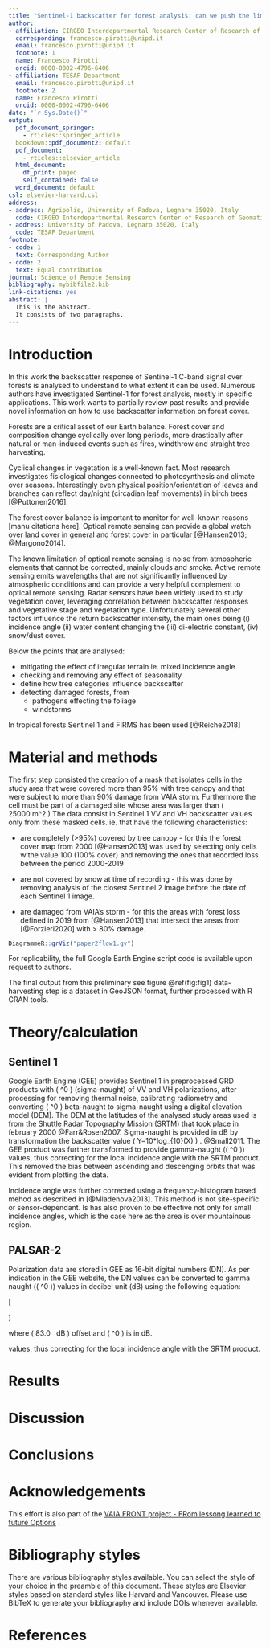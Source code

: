 ```yaml
---
title: "Sentinel-1 backscatter for forest analysis: can we push the limit?"
author:
- affiliation: CIRGEO Interdepartmental Research Center of Research of Geomatics
  corresponding: francesco.pirotti@unipd.it
  email: francesco.pirotti@unipd.it
  footnote: 1
  name: Francesco Pirotti
  orcid: 0000-0002-4796-6406
- affiliation: TESAF Department
  email: francesco.pirotti@unipd.it
  footnote: 2
  name: Francesco Pirotti
  orcid: 0000-0002-4796-6406
date: "`r Sys.Date()`"
output:
  pdf_document_springer:  
    - rticles::springer_article 
  bookdown::pdf_document2: default
  pdf_document:  
    - rticles::elsevier_article
  html_document:
    df_print: paged
    self_contained: false
  word_document: default
csl: elsevier-harvard.csl
address:
- address: Agripolis, University of Padova, Legnaro 35020, Italy
  code: CIRGEO Interdepartmental Research Center of Research of Geomatics
- address: University of Padova, Legnaro 35020, Italy
  code: TESAF Department
footnote:
- code: 1
  text: Corresponding Author
- code: 2
  text: Equal contribution
journal: Science of Remote Sensing
bibliography: mybibfile2.bib
link-citations: yes
abstract: |
  This is the abstract.
  It consists of two paragraphs.
---
```

 


Introduction
===================

In this work the backscatter response of Sentinel-1 C-band signal over forests is analysed to understand to what extent it can be used. Numerous authors have investigated Sentinel-1 for forest analysis, mostly in specific applications. This work wants to partially review past results and provide novel information on how to use backscatter information on forest cover.

Forests are a critical asset of our Earth balance. Forest cover and composition change cyclically over long periods, more drastically after natural or man-induced events such as fires, windthrow and straight tree harvesting. 

Cyclical changes in vegetation is a well-known fact. Most research investigates fisiological changes connected to photosynthesis and climate over seasons. Interestingly even physical position/orientation of leaves and branches can reflect day/night (circadian leaf movements) in birch trees [@Puttonen2016].

The forest cover balance is important to monitor  for well-known reasons [manu citations here]. Optical remote sensing can provide a global watch over land cover in general and forest cover in particular [@Hansen2013; @Margono2014]. 

The known limitation of optical remote sensing is noise from atmospheric elements that cannot be corrected, mainly clouds and smoke. Active remote sensing emits wavelengths that are not significantly influenced by atmospheric conditions and can provide a very helpful complement to optical remote sensing. Radar sensors have been widely used to study vegetation cover, leveraging correlation between backscatter responses and vegetative stage and vegetation type. Unfortunately several other factors influence the return backscatter intensity, the main ones being (i) incidence angle (ii) water content changing the (iii) di-electric constant, (iv) snow/dust cover.


Below the points that are analysed:

- mitigating the effect of irregular terrain ie. mixed incidence angle 
- checking and removing any effect of seasonality 
- define how tree categories influence backscatter
- detecting damaged forests, from
  - pathogens effecting the foliage
  - windstorms


In tropical forests Sentinel 1 and FIRMS has been used [@Reiche2018]

 
Material and methods
===================

The first step consisted the creation of a mask that isolates cells in the study area that were covered more than 95% with tree canopy and that were subject to more than 90% damage from VAIA storm. Furthermore the cell must be part of a damaged site whose area was larger than \( 25000\ m^2 \)  The data consist in Sentinel 1 VV and VH backscatter values only from these masked cells.  ie. that have the following characteristics:

- are completely (>95%) covered by tree canopy - for this the forest cover map from 2000 [@Hansen2013] was used by selecting only cells withe value 100 (100% cover) and removing the ones that recorded loss between the period 2000-2019

- are not covered by snow at time of recording - this was done by removing analysis of the closest Sentinel 2 image before the date of each Sentinel 1 image.  

- are damaged from VAIA's storm - for this the areas with forest loss defined in 2019 from [@Hansen2013] that intersect the areas from [@Forzieri2020] with > 80% damage.   


```r
DiagrammeR::grViz("paper2flow1.gv")
```

For replicability, the full Google Earth Engine script code is available upon request to authors.




The final output from this preliminary see figure \@ref(fig:fig1)  data-harvesting step is a dataset in GeoJSON format, further processed with R CRAN tools.
 
Theory/calculation
===================

## Sentinel 1

Google Earth Engine (GEE) provides Sentinel 1 in preprocessed GRD products with \( \sigma^0 \) (sigma-naught) of VV and VH polarizations, after processing for removing thermal noise, calibrating radiometry and converting \( \beta^0 \) beta-naught to sigma-naught using a digital elevation model (DEM). The DEM at the latitudes of the analysed study areas used is from the  Shuttle Radar Topography Mission (SRTM) that took place in february 2000 @Farr&Rosen2007. Sigma-naught is provided in dB by transformation the backscatter value  \( Y=10*log_{10}(X) \) . @Small2011.  The GEE product was further transformed to provide gamma-naught (\( \gamma^0 \)) values, thus correcting for the local incidence angle with the SRTM product. This removed the bias between ascending and descenging orbits that was evident from plotting the data.

Incidence angle was further corrected using a frequency-histogram based mehod as described in [@Mladenova2013]. This method is not site-specific or sensor-dependant. Is has also proven to be effective not only for small incidence angles, which is the case here as the area is over mountainous region.


 
## PALSAR-2


Polarization data are stored in GEE as 16-bit digital numbers (DN). As per indication in the GEE website, the DN values can be converted to gamma naught (\( \gamma^0 \))  values in decibel unit (dB) using the following equation: 

\[
\begin{aligned}
 \gamma^0 = 10*log_{10}(DN) - 83.0  
\end{aligned}
\]  

where  \( 83.0 \  dB \) offset and \( \gamma^0 \) is in dB. 

values, thus correcting for the local incidence angle with the SRTM product.  

 
Results
===================



 
Discussion
===================


 
 
Conclusions
===================


 

Acknowledgements
===================


This effort is also part of the [VAIA FRONT project - FRom lessong learned to future Options ](https://www.tesaf.unipd.it/ricerca/progetti-dip-tesaf) . 
     
 
Bibliography styles
===================

There are various bibliography styles available. You can select the
style of your choice in the preamble of this document. These styles are
Elsevier styles based on standard styles like Harvard and Vancouver.
Please use BibTeX to generate your bibliography and include DOIs
whenever available.
 
References {#references .unnumbered}
==========
